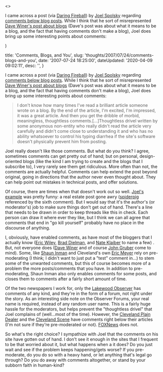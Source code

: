 

  <>
  <p>I came across a post (via <a href="http&#58;//daringfireball.net/" title="Daring Fireball">Daring Fireball</a>) by <a href="http&#58;//www.joelonsoftware.com" title="Joel Spolsky">Joel Spolsky</a> regarding <a href="http&#58;//www.joelonsoftware.com/items/2007/07/20.html" title="Learning from Dave Winer">comments below blog posts</a>.  While I think that he sort of misrepresented <a href="http&#58;//www.scripting.com/2007/01/01.html#theUneditedVoiceOfAPerson" title="The unedited voice of a person">Dave Winer's post about blogs</a> (Dave's post was about what it means to be a blog, and the fact that having comments don't make a blog),  Joel does bring up some interesting points about comments&#58;</p>
  </>
)


  title: 'Comments, Blogs, and You',
  slug: 'thoughts/2007/07/24/comments-blogs-and-you',
  date: '2007-07-24 18:25:00',
  dateUpdated: '2020-04-09 09:02:11',
  desc: '',
}

<p>I came across a post (via <a href="http://daringfireball.net/" title="Daring Fireball">Daring Fireball</a>) by <a href="http://www.joelonsoftware.com" title="Joel Spolsky">Joel Spolsky</a> regarding <a href="http://www.joelonsoftware.com/items/2007/07/20.html" title="Learning from Dave Winer">comments below blog posts</a>.  While I think that he sort of misrepresented <a href="http://www.scripting.com/2007/01/01.html#theUneditedVoiceOfAPerson" title="The unedited voice of a person">Dave Winer's post about blogs</a> (Dave's post was about what it means to be a blog, and the fact that having comments don't make a blog),  Joel does bring up some interesting points about comments:</p>


<blockquote cite="http://www.joelonsoftware.com/items/2007/07/20.html"><p>I don't know how many times I've read a brilliant article someone wrote on a blog. By the end of the article, I'm excited, I'm impressed, it was a great article. And then you get the dribble of morbid, meaningless, thoughtless comments.[...]Thoughtless drivel written by some anonymous non-entity who really didn't read the article very carefully and didn't come close to understanding it and who has no ability whatsoever to control his typing diarrhea if the site's software doesn't physically prevent him from posting.</p></blockquote>
<p>Joel really doesn't like those comments.  But what do you think?  I agree, sometimes comments can get pretty out of hand; but on personal, design-oriented blogs (like the kind I am trying to create and the blogs that I subscribe to), I very rarely see them get ridiculous.  More often than not, the comments are actually helpful.  Comments can help extend the post beyond original, going in directions that the author never even thought about.  They can help point out mistakes in technical posts, and offer solutions.</p>

<p>Of course, there are times when that doesn't work out so well.  <a href="http://www.curbed.com/archives/2007/07/18/south_williamsburg_getting_a_little_more_religion.php" title="South Williamsburg Getting a Little More Religion">Joel's example</a> was pretty funny: a real estate post gone awry (<a href="http://en.wikipedia.org/wiki/Spiderpig" title="Spiderpig">spiderpig</a> referenced by the sixth comment).   But I would say that it's the author's (or moderator's) job to make sure things don't get out of hand.  There's a line that needs to be drawn in order to keep threads like this in check.  Each person can draw it where ever they like, but I think we can all agree that comments that end in "go kill yourself" probably have no place in the discourse of anything.</p>

<p>I, obviously, have enabled comments, as have most of the bloggers that I actually know (<a href="http://www.wileymedia.com/weblog/" title="Eric Wiley">Eric Wiley</a>, <a href="http://braddielman.com/" title="Brad Dielman">Brad Dielman</a>, and <a href="http://www.nateklaiber.com/" title="Nate Klaiber">Nate Klaiber</a> to name a few) . But, not everyone does (<a href="http://www.scripting.com/" title="Scripting News">Dave Winer</a> and of course <a href="http://daringfireball.net/" title="John Gruber">John Gruber</a> come to mind).  Some, like <a href="http://shauninman.com/" title="Shaun Inman">Shaun Inman</a> and Cleveland's own <a href="http://meyerweb.com" title="Eric Meyer">Eric Meyer</a>  rely on pre-moderating (I think; I didn't want to just put a "test" comment in...) to stem some of the unwanted comments, but this of course becomes more of a problem the more posts/comments that you have.  In addition to pre-moderating, Shaun Inman also only enables comments for some posts, and closes them to comments after a fairly short amount of time.</p>

<p>Of the two newspapers I work for, only the <a href="http://lakewoodobserver.com" title="The Lakewood Observer">Lakewood Observer</a> has comments of any kind, and they're in the form of a forum, not right under the story.  As an interesting side note on the Observer Forums, your real name is required, instead of any random user name.  This is a fairly huge hassle for the moderators, but helps prevent the "thoughtless drivel" that Joel complains of (well...most of the time).  However, the <a href="http://cleveland.com" title="Cleveland Plain Dealer">Cleveland Plain Dealer</a> and the <a href="http://www.clevescene.com/" title="Cleveland Scene">Cleveland Scene</a> have comments right below their articles (I'm not sure if they're pre-moderated or not).  <a href="http://foxnews.com" title="FOXNews">FOXNews</a> does not.</p>

<p>So what's the right choice?  I sympathize with Joel that the comments on his site have gotten out of hand.  I don't see it enough in the sites that I frequent to be that worried about it, but what happens when a it does?   Do you just wait and see if  the problem keeps happening/gets worse?  If you pre-moderate, do you do so with a heavy hand, or let anything that's legal go through? Do you do away with comments altogether, or stand by your subborn faith in human-kind?</p>

